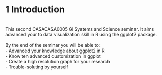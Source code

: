 # 1 Introduction {-}
<br>
This second CASACASA0005 GI Systems and Science  seminar. It aims advanced your to data visualization skill in R using the ggplot2 package. 
<br><br>
By the end of the seminar you will be able to:
<br>
- Advanced your knowledge about ggplot2 in R 
<br>
- Know ten advanced customization  in ggplot
<br>
- Create a high resolution graph for your research
<br>
- Trouble-soluting by yourself
